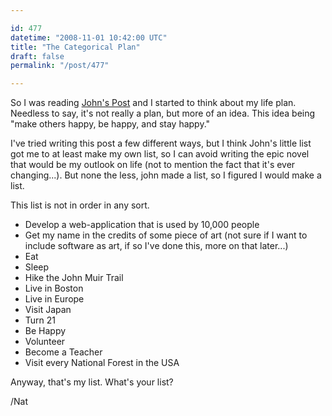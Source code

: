 ```yaml
---

id: 477
datetime: "2008-11-01 10:42:00 UTC"
title: "The Categorical Plan"
draft: false
permalink: "/post/477"

---
```


So I was reading <a title="The Knight Writer: The Definitive Plan" href="http://johnbknight.blogspot.com/2008/10/definitive-plan.html">John's Post</a> and I started to think about my life plan. Needless to say, it's not really a plan, but more of an idea. This idea being "make others happy, be happy, and stay happy."

I've tried writing this post a few different ways, but I think John's little list got me to at least make my own list, so I can avoid writing the epic novel that would be my outlook on life (not to mention the fact that it's ever changing...). But none the less, john made a list, so I figured I would make a list.

This list is not in order in any sort.
<ul>
	<li>Develop a web-application that is used by 10,000 people</li>
	<li>Get my name in the credits of some piece of art (not sure if I want to include software as art, if so I've done this, more on that later...)</li>
	<li>Eat</li>
	<li>Sleep</li>
	<li>Hike the John Muir Trail</li>
	<li>Live in Boston</li>
	<li>Live in Europe</li>
	<li>Visit Japan</li>
	<li>Turn 21</li>
	<li>Be Happy</li>
	<li>Volunteer</li>
	<li>Become a Teacher</li>
	<li>Visit every National Forest in the USA</li>
</ul>
Anyway, that's my list. What's your list?

/Nat


